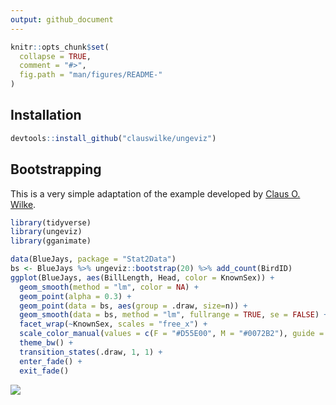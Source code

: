 ```yaml
---
output: github_document
---
```


<!-- README.md is generated from README.Rmd. Please edit that file -->

```r
knitr::opts_chunk$set(
  collapse = TRUE,
  comment = "#>",
  fig.path = "man/figures/README-"
)
```

## Installation

```r
devtools::install_github("clauswilke/ungeviz")
```


## Bootstrapping {#bootstrap}

This is a very simple adaptation of the example developed by [Claus O. Wilke](https://github.com/clauswilke/ungeviz).  

```r
library(tidyverse)
library(ungeviz)
library(gganimate)

data(BlueJays, package = "Stat2Data")
bs <- BlueJays %>% ungeviz::bootstrap(20) %>% add_count(BirdID)
ggplot(BlueJays, aes(BillLength, Head, color = KnownSex)) +
  geom_smooth(method = "lm", color = NA) +
  geom_point(alpha = 0.3) +
  geom_point(data = bs, aes(group = .draw, size=n)) +
  geom_smooth(data = bs, method = "lm", fullrange = TRUE, se = FALSE) +
  facet_wrap(~KnownSex, scales = "free_x") +
  scale_color_manual(values = c(F = "#D55E00", M = "#0072B2"), guide = "none") +
  theme_bw() +
  transition_states(.draw, 1, 1) + 
  enter_fade() + 
  exit_fade()

```

![](figures/bootstrap_example.gif)<!-- -->

